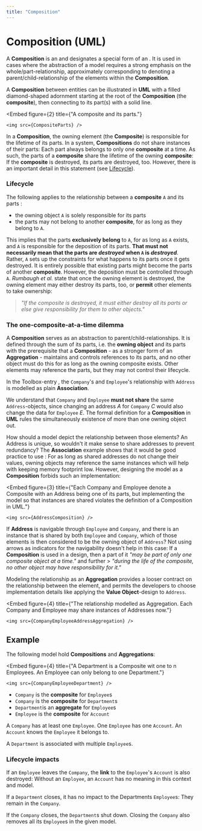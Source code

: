 ```yaml
---
title: "Composition"
---
```




# Composition (UML)

A **Composition** is an <GlosRef name="Association" file="uml.association" /> and designates a special form of an <GlosRef name="Aggregation" file="uml.aggregation" />. It is used in cases where the abstraction of a model requires a strong emphasis on the whole/part-relationship, approximately corresponding to denoting a parent/child-relationship of the elements within the **Composition**.

A **Composition** between entities can be illustrated in **UML** with a filled diamond-shaped adornment starting at the root of the **Composition** (the **composite**), then connecting to its part(s) with a solid line.


<Embed
    figure={2}
    title={"A composite and its parts."}
>
    <img src={CompositeParts} />
</Embed>


In a **Composition**, the owning element (the **Composite**) is responsible for the lifetime of its parts.
In a system, **Compositions** do not share instances of their parts: Each part always belongs to only one **composite** at a time.
As such, the parts of a **composite** share the lifetime of the owning **composite**: If the **composite** is destroyed, its parts are destroyed,
too. However, there is an important detail in this statement (see [Lifecycle](#lifecycle)).

### Lifecycle
The following applies to the relationship between a **composite** `A` and its parts :

 - the owning object `A` is solely responsible for its parts
 - the parts may not belong to another **composite**, for as long as they belong to `A`.

This implies that the parts **exclusively belong** to `A`, for as long as `A` exists, and `A` is responsible for the deposition
of its parts. **That must not necessarily mean that the parts are _destroyed_ when `A` is _destroyed_**. Rather, `A` sets up the constraints for what happens to its parts once it gets destroyed. It is entirely possible that existing parts might become the parts of another **composite**. However, the deposition must be controlled through `A`.
_Rumbaugh et al._ state that once the owning element is destroyed, the owning element may either destroy its parts, too, or **permit** other elements to take ownership:

> _"If the composite is destroyed, it must either destroy all its parts or else give responsibility for them to other objects."_ <BibRef name="UREF" pp="227"/>

### The one-composite-at-a-time dilemma
A **Composition** serves as an abstraction to parent/child-relationships. It is defined through the sum of its parts, i.e. the **owning object** and its parts with the prerequisite that a **Composition** - as a stronger form of an **Aggregation** - maintains and controls references to its parts, and no other object must do this for as long as the owning composite exists. Other elements may reference the parts, but they may not control their lifecycle.

In the Toolbox-entry <GlosRef name="Association" file="uml.Association" />, the `Company`'s and  `Employee`'s relationship with `Address` is  modelled as plain **Association**.

We understand that `Company` and `Employee` **must not share** the same `Address`-objects, since changing an address
 $A$ for `Company` $C$ would also change the data for `Employee` $E$. The formal definition for a **Composition** in **UML** rules the simultaneously existence of more than one owning object out.

How should a model depict the relationship between those elements? An Address is unique, so wouldn't it make sense to share addresses to prevent redundancy? The **Association** example shows that it would be good practice to use <GlosRef name="Value Objects" file="sd.valueobject" />:
For as long as shared addresses do not change their values, owning objects may reference the same instances which will help with keeping memory footprint low. However, designing the model as a **Composition** forbids such an implementation:


<Embed
    figure={3}
    title={"Each Company and Employee denote a Composite with an Address being one of its parts, but implementing the model so that instances are shared violates the definition of a Composition in UML."}
>
    <img src={AddressComposition} />
</Embed>

If **Address** is navigable through `Employee` and `Company`,
and there is an instance that is shared by both `Employee` and `Company`, which of those elements is then considered to be the owning object of `Address`? Not using arrows as indicators for the navigability doesn't help in this case: If a **Composition** is used in a design, then a part of it _"may be part of only one composite object at a time."_ <BibRef name="UREF" pp="228" /> and further > _"during the life of the composite, no other object may have responsibility for it."_ <BibRef name="UREF" pp="227" />

Modeling the relationship as an **Aggregation** provides a looser contract on the relationship between the element, and permits the developers to choose implementation details like applying the **Value Object**-design to `Address`.


<Embed
    figure={4}
    title={"The relationship modelled as Aggregation. Each Company and Employee may share instances of Addresses now."}
>
    <img src={CompanyEmployeeAddressAggregation} />
</Embed>

## Example

The following model hold **Compositions** and **Aggregations**:


<Embed
    figure={4}
    title={"A Department is a Composite wit one to n Employees. An Employee can only belong to one Department."}
>
    <img src={CompanyEmployeeDepartment} />
</Embed>

 - `Company` is the **composite** for `Employee`s
 - `Company` is the **composite** for `Department`s
 - `Department`is an **aggregate** for `Employee`s
 - `Employee` is the **composite** for `Account`

A `Company` has at least one `Employee`.
One `Employee` has one `Account`. An `Account` knows the `Employee` it belongs to.

A `Department` is associated with multiple `Employee`s.

### Lifecycle impacts

If an `Employee` leaves the `Company`, the **link** to the `Employee`'s `Account` is also destroyed: Without an `Employee`, an `Account` has no meaning in this context and model.

If a `Department` closes, it has no impact to the Departments `Employee`s: They remain in the `Company`.

If the `Company` closes, the `Department`s shut down.
Closing the `Company` also removes all its `Employee`s in the given model.

<BackButton />
